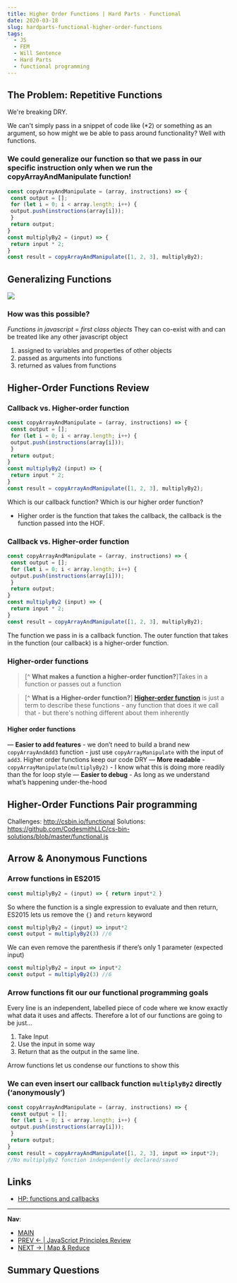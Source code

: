 ```yaml
---
title: Higher Order Functions | Hard Parts - Functional
date: 2020-03-18
slug: hardparts-functional-higher-order-functions
tags:
  - JS
  - FEM
  - Will Sentence
  - Hard Parts
  - functional programming
---
```


## The Problem: Repetitive Functions

We're breaking DRY.

We can't simply pass in a snippet of code like (*2) or something as an argument, so how might we be able to pass around functionality? Well with functions.

### We could generalize our function so that we pass in our specific instruction only when we run the copyArrayAndManipulate function!
```js
const copyArrayAndManipulate = (array, instructions) => {
 const output = [];
 for (let i = 0; i < array.length; i++) {
 output.push(instructions(array[i]));
 }
 return output;
}
const multiplyBy2 = (input) => {
 return input * 2;
}
const result = copyArrayAndManipulate([1, 2, 3], multiplyBy2); 
```

## Generalizing Functions
![](generalizing.png)

### How was this possible?
*Functions in javascript = first class objects*
They can co-exist with and can be treated like any other javascript object

1. assigned to variables and properties of other objects
2. passed as arguments into functions
3. returned as values from functions

## Higher-Order Functions Review

### Callback vs. Higher-order function
```js
const copyArrayAndManipulate = (array, instructions) => {
 const output = [];
 for (let i = 0; i < array.length; i++) {
 output.push(instructions(array[i]));
 }
 return output;
}
const multiplyBy2 (input) => {
 return input * 2;
}
const result = copyArrayAndManipulate([1, 2, 3], multiplyBy2);
```
Which is our callback function? Which is our higher order function?
- Higher order is the function that takes the callback, the callback is the function passed into the HOF.

### Callback vs. Higher-order function
```js 
const copyArrayAndManipulate = (array, instructions) => {
 const output = [];
 for (let i = 0; i < array.length; i++) {
 output.push(instructions(array[i]));
 }
 return output;
}
const multiplyBy2 (input) => {
 return input * 2;
}
const result = copyArrayAndManipulate([1, 2, 3], multiplyBy2);
```
The function we pass in is a callback function. The outer function that takes in the function (our callback) is a higher-order function. 

### Higher-order functions
> [^ **What makes a function a higher-order function?**]Takes in a function or passes out a function

> [^ **What is a Higher-order function?**] [**Higher-order function**]() is just a term to describe these functions - any function that does it we call that - but there's nothing different about them inherently

#### Higher order functions
— **Easier to add features** - we don’t need to build a brand new `copyArrayAndAdd3` function - just use `copyArrayManipulate` with the input of `add3`. Higher order functions keep our code DRY
— **More readable** - `copyArrayManipulate(multiplyBy2)` - I know what this is doing more readily than the for loop style
— **Easier to debug** - As long as we understand what’s happening under-the-hood

## Higher-Order Functions Pair programming
Challenges: http://csbin.io/functional
Solutions: https://github.com/CodesmithLLC/cs-bin-solutions/blob/master/functional.js

## Arrow & Anonymous Functions

### Arrow functions in ES2015
```js
const multiplyBy2 = (input) => { return input*2 }
```
So where the function is a single expression to evaluate and then return, ES2015 lets us remove the `{}` and `return` keyword
```js
const multiplyBy2 = (input) => input*2
const output = multiplyBy2(3) //6
```
We can even remove the parenthesis if there’s only 1 parameter (expected input)
```js
const multiplyBy2 = input => input*2
const output = multiplyBy2(3) //6
```

### Arrow functions fit our our functional programming goals
Every line is an independent, labelled piece of code where we know exactly what data it uses and affects. Therefore a lot of our functions are going to be just...

1. Take Input
2. Use the input in some way
3. Return that as the output in the same line.

Arrow functions let us condense our functions to show this

### We can even insert our callback function `multiplyBy2` directly (‘anonymously’)
```js 
const copyArrayAndManipulate = (array, instructions) => {
 const output = [];
 for (let i = 0; i < array.length; i++) {
 output.push(instructions(array[i]));
 }
 return output;
}
const result = copyArrayAndManipulate([1, 2, 3], input => input*2);
//No multiplyBy2 function independently declared/saved
```

## Links

- [HP: functions and callbacks](/hardparts-js-v2-functions-and-callbacks)
---- 
**Nav**:
- [MAIN](/hardparts-functional-main)
- [PREV ← | JavaScript Principles Review](/hardparts-functional-js-principles)
- [NEXT → | Map & Reduce ](/hardparts-functional-map-and-reduce)

## Summary Questions